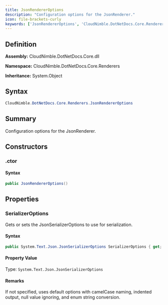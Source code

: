 ```yaml
---
title: JsonRendererOptions
description: "Configuration options for the JsonRenderer."
icon: file-brackets-curly
keywords: ['JsonRendererOptions', 'CloudNimble.DotNetDocs.Core.Renderers.JsonRendererOptions', 'CloudNimble.DotNetDocs.Core.Renderers', 'class', 'System.Object']
---
```


## Definition

**Assembly:** CloudNimble.DotNetDocs.Core.dll

**Namespace:** CloudNimble.DotNetDocs.Core.Renderers

**Inheritance:** System.Object

## Syntax

```csharp
CloudNimble.DotNetDocs.Core.Renderers.JsonRendererOptions
```

## Summary

Configuration options for the JsonRenderer.

## Constructors

### .ctor

#### Syntax

```csharp
public JsonRendererOptions()
```

## Properties

### SerializerOptions

Gets or sets the JsonSerializerOptions to use for serialization.

#### Syntax

```csharp
public System.Text.Json.JsonSerializerOptions SerializerOptions { get; set; }
```

#### Property Value

Type: `System.Text.Json.JsonSerializerOptions`

#### Remarks

If not specified, uses default options with camelCase naming, indented output,
            null value ignoring, and enum string conversion.

